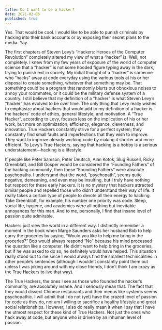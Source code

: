 ```yaml
---
title: Do I want to be a hacker?
date: 2021-02-06
published: true
---
```


Yes. That would be cool. I would like to be able to punish criminals by hacking into their bank accounts or by exposing their secret plans to the media. Yay.

The first chapters of Steven Levy’s “Hackers: Heroes of the Computer Revolution” completely altered my view of what a “hacker” is. Well, not completely. I knew from my few years of exposure of the world of computer science that a “hacker” is not some hooded figure typing away in the dark, trying to punish evil in society. My initial thought of a “hacker” is someone who “hacks” away at code everyday using the various tools at his or her disposal to create something, whatever that something may be. That something could be a program that randomly blurts out obnoxious noises to annoy your roommates, or it could be the military defense system of a country. I still believe that my definition of a “hacker” is what Steven Levy’s “hacker” has evolved to be over time. The only thing that Levy really wishes to emphasize about hackers that would add to my definition of a hacker is the hackers’ code of ethics, general lifestyle, and motivation. A “True Hacker”, according to Levy, focuses less on the implication of his or her work, but more on optimization, efficiency, elegance, cleverness, and innovation. True Hackers constantly strive for a perfect system; they constantly find small faults and imperfections that they wish to improve. They want to improve already working code by making it shorter and more efficient. To Levy’s True Hackers, saying that hacking is a hobby is a serious understatement—hacking is a lifestyle.

If people like Peter Samson, Peter Deutsch, Alan Kotok, Slug Russell, Ricky Greenblatt, and Bill Gosper would be considered the “Founding Fathers” of the hacking community, then these “Founding Fathers” were absolute psychopaths. I understand that the word, “psychopath”, seems quite negative, demeaning, and even may be insulting, but I truly have nothing but respect for these early hackers. It is no mystery that hackers attracted similar people and repelled those who didn’t understand their way of life. It really takes a certain type of people to devote all their energy to hacking. Take Greenblatt, for example, his number one priority was code. Sleep, social life, hygiene, and academics were all nothing but inevitable annoyances for this man. And to me, personally, I find that insane level of passion quite admirable.

Hackers just view the world in a different way. I distinctly remember a moment in the book when Marge Saunders asks her husband Bob to help carry the groceries by saying, “Would you like to help me bring in the groceries?” Bob would always respond “No” because his mind processed the question like a computer. He didn’t want to help bring in the groceries, but if he was asked to do so, he definitely would have helped. This situation really stood out to me since I would always find the smallest technicalities in other people’s sentences (although I wouldn’t constantly point them out unless I was joking around with my close friends, I don’t think I am crazy as the True Hackers to live that way).

The True Hackers, the ones I see as those who founded the hacker’s community, are absolutely insane. And I seriously mean that. The fact that they would dissect Chinese restaurants and their menus like systems seems psychopathic. I will admit that I do not (yet) have the crazed level of passion for code as they do, nor am I willing to sacrifice a healthy lifestyle and great social relationships. However, I also do really mean it when I say that I have the utmost respect for these kind of True Hackers. Not just the ones who hack away at code, but anyone who is driven by an inhuman level of passion.
